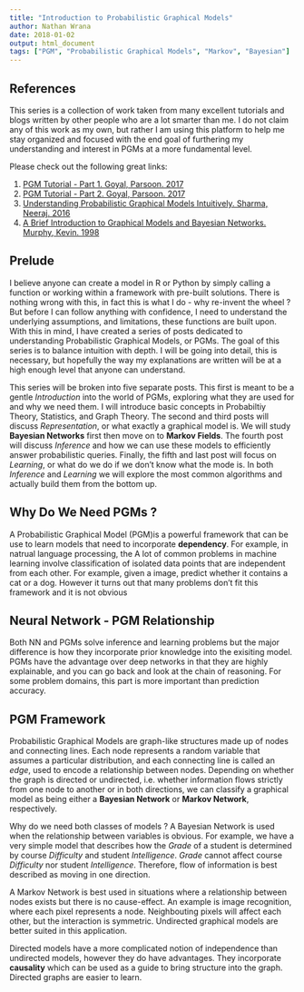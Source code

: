 ```yaml
---
title: "Introduction to Probabilistic Graphical Models"
author: Nathan Wrana
date: 2018-01-02
output: html_document
tags: ["PGM", "Probabilistic Graphical Models", "Markov", "Bayesian"]
---
```


## References

This series is a collection of work taken from many excellent tutorials and blogs written by other people who are a lot smarter than me. I do not claim any of this work as my own, but rather I am using this platform to help me stay organized and focused with the end goal of furthering my understanding and interest in PGMs at a more fundamental level.  

Please check out the following great links:  

1. [PGM Tutorial - Part 1. Goyal, Parsoon. 2017](https://blog.statsbot.co/probabilistic-graphical-models-tutorial-and-solutions-e4f1d72af189)  
2. [PGM Tutorial - Part 2. Goyal, Parsoon. 2017](https://blog.statsbot.co/probabilistic-graphical-models-tutorial-d855ba0107d1)  
3. [Understanding Probabilistic Graphical Models Intuitively. Sharma, Neeraj. 2016](https://medium.com/@neerajsharma_28983/intuitive-guide-to-probability-graphical-models-be81150da7a)
4. [A Brief Introduction to Graphical Models and Bayesian Networks. Murphy, Kevin. 1998](http://www.cs.ubc.ca/~murphyk/Bayes/bnintro.html#explainaway)

## Prelude

I believe anyone can create a model in R or Python by simply calling a function or working within a framework with pre-built solutions. There is nothing wrong with this, in fact this is what I do - why re-invent the wheel ? But before I can follow anything with confidence, I need to understand the underlying assumptions, and limitations, these functions are built upon. With this in mind, I have created a series of posts dedicated to understanding Probabilistic Graphical Models, or PGMs. The goal of this series is to balance intuition with depth. I will be going into detail, this is necessary, but hopefully the way my explanations are written will be at a high enough level that anyone can understand.  

This series will be broken into five separate posts. This first is meant to be a gentle *Introduction* into the world of PGMs, exploring what they are used for and why we need them. I will introduce basic concepts in Probabiltiy Theory, Statistics, and Graph Theory. The second and third posts will discuss *Representation*, or what exactly a graphical model is. We will study __Bayesian Networks__ first then move on to __Markov Fields__. The fourth post will discuss *Inference* and how we can use these models to efficiently answer probabilistic queries. Finally, the fifth and last post will focus on *Learning*, or what do we do if we don't know what the mode is. In both _Inference_ and _Learning_ we will explore the most common algorithms and actually build them from the bottom up.  

## Why Do We Need PGMs ?

A Probabilistic Graphical Model (PGM)is a powerful framework that can be use to learn models that need to incorporate **dependency**. For example, in natrual language processing, the A lot of common problems in machine learning involve classification of isolated data points that are independent from each other. For example, given a image, predict whether it contains a cat or a dog. However it turns out that many problems don't fit this framework and it is not obvious  

## Neural Network - PGM Relationship  

Both NN and PGMs solve inference and learning problems but the major difference is how they incorporate prior knowledge into the exisiting model. PGMs have the advantage over deep networks in that they are highly explainable, and you can go back and look at the chain of reasoning. For some problem domains, this part is more important than prediction accuracy.


## PGM Framework

Probabilistic Graphical Models are graph-like structures made up of nodes and connecting lines. Each node represents a random variable that assumes a particular distribution, and each connecting line is called an *edge*, used to encode a relationship between nodes. Depending on whether the graph is directed or undirected, i.e. whether information flows strictly from one node to another or in both directions, we can classify a graphical model as being either a **Bayesian Network** or **Markov Network**, respectively.  

Why do we need both classes of models ? A Bayesian Network is used when the relationship between variables is obvious. For example, we have a very simple model that describes how the *Grade* of a student is determined by course *Difficulty* and student *Intelligence*. *Grade* cannot affect course *Difficulty* nor student *Intelligence*. Therefore, flow of information is best described as moving in one direction.  

A Markov Network is best used in situations where a relationship between nodes exists but there is no cause-effect. An example is image recognition, where each pixel represents a node. Neighbouting pixels will affect each other, but the interaction is symmetric. Undirected graphical models are better suited in this application.   

Directed models have a more complicated notion of independence than undirected models, however they do have advantages. They incorporate **causality** which can be used as a guide to bring structure into the graph. Directed graphs are easier to learn. 
